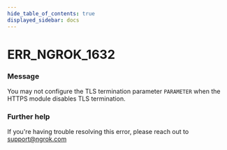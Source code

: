 ```yaml
---
hide_table_of_contents: true
displayed_sidebar: docs
---
```



# ERR_NGROK_1632

### Message

You may not configure the TLS termination parameter `PARAMETER` when the HTTPS module disables TLS termination.

### Further help

If you're having trouble resolving this error, please reach out to [support@ngrok.com](mailto:support@ngrok.com?subject=Help%20with%20ERR_NGROK_1632)

<ErrorDetails error="err_ngrok_1632" />
